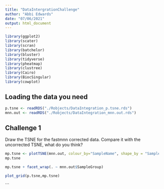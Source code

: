 ```yaml
---
title: "DataIntergrationChallenge"
author: "Abbi Edwards"
date: "07/06/2021"
output: html_document
---
```


```r
library(ggplot2)
library(scater)
library(scran)
library(batchelor)
library(bluster)
library(tidyverse)
library(pheatmap)
library(clustree)
library(Cairo)
library(BiocSingular)
library(cowplot)
```

## Loading the data you need


```r

p.tsne <- readRDS("./Robjects/DataIntegration_p.tsne.rds")
mnn.out <- readRDS("./Robjects/DataIntegration_mnn.out.rds")

```

## Challenge 1

Draw the TSNE for the fastmnn corrected data. Compare it with the uncorrected TSNE, what do you think?

```r

mp.tsne <- plotTSNE(mnn.out, colour_by="SampleName", shape_by = "SampleGroup")
mp.tsne

```

```r
mp.tsne + facet_wrap(. ~ mnn.out$SampleGroup)
```

```r
plot_grid(p.tsne,mp.tsne)
```

```
